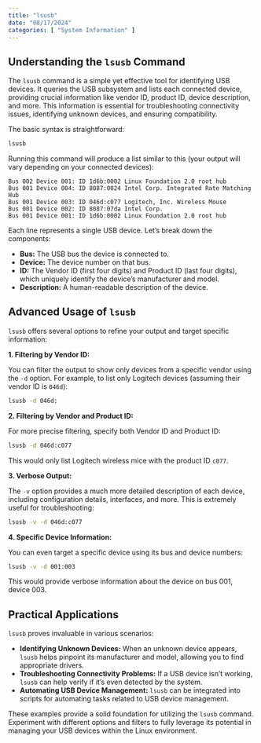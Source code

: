 ```yaml
---
title: "lsusb"
date: "08/17/2024"
categories: [ "System Information" ]
---
```

## Understanding the `lsusb` Command

The `lsusb` command is a simple yet effective tool for identifying USB devices. It queries the USB subsystem and lists each connected device, providing crucial information like vendor ID, product ID, device description, and more. This information is essential for troubleshooting connectivity issues, identifying unknown devices, and ensuring compatibility.

The basic syntax is straightforward:

```bash
lsusb
```

Running this command will produce a list similar to this (your output will vary depending on your connected devices):

```
Bus 002 Device 001: ID 1d6b:0002 Linux Foundation 2.0 root hub
Bus 001 Device 004: ID 8087:0024 Intel Corp. Integrated Rate Matching Hub
Bus 001 Device 003: ID 046d:c077 Logitech, Inc. Wireless Mouse
Bus 001 Device 002: ID 8087:07da Intel Corp. 
Bus 001 Device 001: ID 1d6b:0002 Linux Foundation 2.0 root hub
```

Each line represents a single USB device. Let's break down the components:

* **Bus:** The USB bus the device is connected to.
* **Device:** The device number on that bus.
* **ID:** The Vendor ID (first four digits) and Product ID (last four digits), which uniquely identify the device's manufacturer and model.
* **Description:** A human-readable description of the device.


##  Advanced Usage of `lsusb`

`lsusb` offers several options to refine your output and target specific information:


**1.  Filtering by Vendor ID:**

You can filter the output to show only devices from a specific vendor using the `-d` option. For example, to list only Logitech devices (assuming their vendor ID is `046d`):

```bash
lsusb -d 046d:
```


**2.  Filtering by Vendor and Product ID:**

For more precise filtering, specify both Vendor ID and Product ID:

```bash
lsusb -d 046d:c077
```

This would only list Logitech wireless mice with the product ID `c077`.


**3.  Verbose Output:**

The `-v` option provides a much more detailed description of each device, including configuration details, interfaces, and more.  This is extremely useful for troubleshooting:

```bash
lsusb -v -d 046d:c077
```


**4.  Specific Device Information:**

You can even target a specific device using its bus and device numbers:

```bash
lsusb -v -d 001:003
```

This would provide verbose information about the device on bus 001, device 003.


##  Practical Applications

`lsusb` proves invaluable in various scenarios:

* **Identifying Unknown Devices:** When an unknown device appears, `lsusb` helps pinpoint its manufacturer and model, allowing you to find appropriate drivers.
* **Troubleshooting Connectivity Problems:** If a USB device isn't working, `lsusb` can help verify if it's even detected by the system.
* **Automating USB Device Management:** `lsusb` can be integrated into scripts for automating tasks related to USB device management.


These examples provide a solid foundation for utilizing the `lsusb` command.  Experiment with different options and filters to fully leverage its potential in managing your USB devices within the Linux environment.

